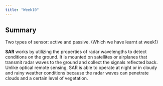 ```yaml
---
title: "Week10"
---
```


## Summary

Two types of sensor: active and passive. (Which we have learnt at week1)

**SAR** works by utilizing the properties of radar wavelengths to detect conditions on the ground. It is mounted on satellites or airplanes that transmit radar waves to the ground and collect the signals reflected back. Unlike optical remote sensing, SAR is able to operate at night or in cloudy and rainy weather conditions because the radar waves can penetrate clouds and a certain level of vegetation.
